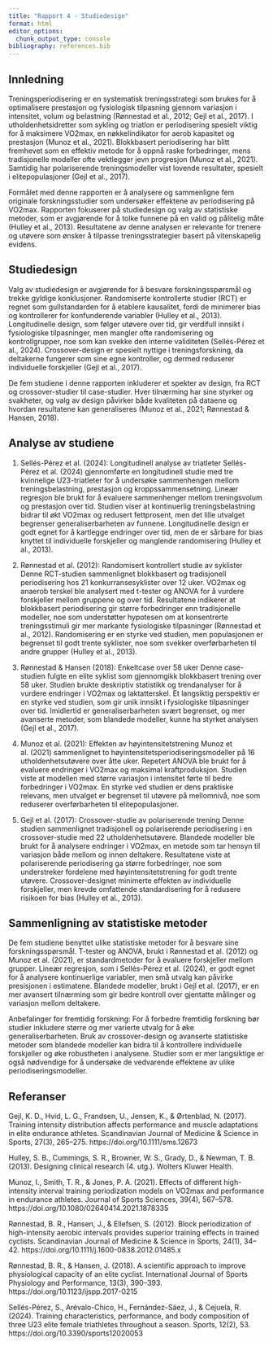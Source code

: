 ```yaml
---
title: "Rapport 4 - Studiedesign"
format: html
editor_options: 
  chunk_output_type: console
bibliography: references.bib
---
```


## Innledning
Treningsperiodisering er en systematisk treningsstrategi som brukes for å optimalisere prestasjon og fysiologisk tilpasning gjennom variasjon i intensitet, volum og belastning (Rønnestad et al., 2012; Gejl et al., 2017). I utholdenhetsidretter som sykling og triatlon er periodisering spesielt viktig for å maksimere VO2max, en nøkkelindikator for aerob kapasitet og prestasjon (Munoz et al., 2021). Blokkbasert periodisering har blitt fremhevet som en effektiv metode for å oppnå raske forbedringer, mens tradisjonelle modeller ofte vektlegger jevn progresjon (Munoz et al., 2021). Samtidig har polariserende treningsmodeller vist lovende resultater, spesielt i elitepopulasjoner (Gejl et al., 2017).

Formålet med denne rapporten er å analysere og sammenligne fem originale forskningsstudier som undersøker effektene av periodisering på VO2max. Rapporten fokuserer på studiedesign og valg av statistiske metoder, som er avgjørende for å tolke funnene på en valid og pålitelig måte (Hulley et al., 2013). Resultatene av denne analysen er relevante for trenere og utøvere som ønsker å tilpasse treningsstrategier basert på vitenskapelig evidens.

## Studiedesign
Valg av studiedesign er avgjørende for å besvare forskningsspørsmål og trekke gyldige konklusjoner. Randomiserte kontrollerte studier (RCT) er regnet som gullstandarden for å etablere kausalitet, fordi de minimerer bias og kontrollerer for konfunderende variabler (Hulley et al., 2013). Longitudinelle design, som følger utøvere over tid, gir verdifull innsikt i fysiologiske tilpasninger, men mangler ofte randomisering og kontrollgrupper, noe som kan svekke den interne validiteten (Sellés-Pérez et al., 2024). Crossover-design er spesielt nyttige i treningsforskning, da deltakerne fungerer som sine egne kontroller, og dermed reduserer individuelle forskjeller (Gejl et al., 2017).

De fem studiene i denne rapporten inkluderer et spekter av design, fra RCT og crossover-studier til case-studier. Hver tilnærming har sine styrker og svakheter, og valg av design påvirker både kvaliteten på dataene og hvordan resultatene kan generaliseres (Munoz et al., 2021; Rønnestad & Hansen, 2018).

## Analyse av studiene
1. Sellés-Pérez et al. (2024): Longitudinell analyse av triatleter
Sellés-Pérez et al. (2024) gjennomførte en longitudinell studie med tre kvinnelige U23-triatleter for å undersøke sammenhengen mellom treningsbelastning, prestasjon og kroppssammensetning. Lineær regresjon ble brukt for å evaluere sammenhenger mellom treningsvolum og prestasjon over tid. Studien viser at kontinuerlig treningsbelastning bidrar til økt VO2max og redusert fettprosent, men det lille utvalget begrenser generaliserbarheten av funnene. Longitudinelle design er godt egnet for å kartlegge endringer over tid, men de er sårbare for bias knyttet til individuelle forskjeller og manglende randomisering (Hulley et al., 2013).

2. Rønnestad et al. (2012): Randomisert kontrollert studie av syklister
Denne RCT-studien sammenlignet blokkbasert og tradisjonell periodisering hos 21 konkurransesyklister over 12 uker. VO2max og anaerob terskel ble analysert med t-tester og ANOVA for å vurdere forskjeller mellom gruppene og over tid. Resultatene indikerer at blokkbasert periodisering gir større forbedringer enn tradisjonelle modeller, noe som understøtter hypotesen om at konsentrerte treningsstimuli gir mer markante fysiologiske tilpasninger (Rønnestad et al., 2012). Randomisering er en styrke ved studien, men populasjonen er begrenset til godt trente syklister, noe som svekker overførbarheten til andre grupper (Hulley et al., 2013).

3. Rønnestad & Hansen (2018): Enkeltcase over 58 uker
Denne case-studien fulgte en elite syklist som gjennomgikk blokkbasert trening over 58 uker. Studien brukte deskriptiv statistikk og trendanalyser for å vurdere endringer i VO2max og laktatterskel. Et langsiktig perspektiv er en styrke ved studien, som gir unik innsikt i fysiologiske tilpasninger over tid. Imidlertid er generaliserbarheten svært begrenset, og mer avanserte metoder, som blandede modeller, kunne ha styrket analysen (Gejl et al., 2017).

4. Munoz et al. (2021): Effekten av høyintensitetstrening
Munoz et al. (2021) sammenlignet to høyintensitetsperiodiseringsmodeller på 16 utholdenhetsutøvere over åtte uker. Repetert ANOVA ble brukt for å evaluere endringer i VO2max og maksimal kraftproduksjon. Studien viste at modellen med større variasjon i intensitet førte til bedre forbedringer i VO2max. En styrke ved studien er dens praktiske relevans, men utvalget er begrenset til utøvere på mellomnivå, noe som reduserer overførbarheten til elitepopulasjoner.

5. Gejl et al. (2017): Crossover-studie av polariserende trening
Denne studien sammenlignet tradisjonell og polariserende periodisering i en crossover-studie med 22 utholdenhetsutøvere. Blandede modeller ble brukt for å analysere endringer i VO2max, en metode som tar hensyn til variasjon både mellom og innen deltakere. Resultatene viste at polariserende periodisering ga større forbedringer, noe som understreker fordelene med høyintensitetstrening for godt trente utøvere. Crossover-designet minimerte effekten av individuelle forskjeller, men krevde omfattende standardisering for å redusere risikoen for bias (Hulley et al., 2013).

## Sammenligning av statistiske metoder
De fem studiene benyttet ulike statistiske metoder for å besvare sine forskningsspørsmål. T-tester og ANOVA, brukt i Rønnestad et al. (2012) og Munoz et al. (2021), er standardmetoder for å evaluere forskjeller mellom grupper. Lineær regresjon, som i Sellés-Pérez et al. (2024), er godt egnet for å analysere kontinuerlige variabler, men små utvalg kan påvirke presisjonen i estimatene. Blandede modeller, brukt i Gejl et al. (2017), er en mer avansert tilnærming som gir bedre kontroll over gjentatte målinger og variasjon mellom deltakere.

Anbefalinger for fremtidig forskning:
For å forbedre fremtidig forskning bør studier inkludere større og mer varierte utvalg for å øke generaliserbarheten. Bruk av crossover-design og avanserte statistiske metoder som blandede modeller kan bidra til å kontrollere individuelle forskjeller og øke robustheten i analysene. Studier som er mer langsiktige er også nødvendige for å undersøke de vedvarende effektene av ulike periodiseringsmodeller.

## Referanser

Gejl, K. D., Hvid, L. G., Frandsen, U., Jensen, K., & Ørtenblad, N. (2017). Training intensity distribution affects performance and muscle adaptations in elite endurance athletes. Scandinavian Journal of Medicine & Science in Sports, 27(3), 265–275. https://doi.org/10.1111/sms.12673

Hulley, S. B., Cummings, S. R., Browner, W. S., Grady, D., & Newman, T. B. (2013). Designing clinical research (4. utg.). Wolters Kluwer Health.

Munoz, I., Smith, T. R., & Jones, P. A. (2021). Effects of different high-intensity interval training periodization models on VO2max and performance in endurance athletes. Journal of Sports Sciences, 39(4), 567–578. https://doi.org/10.1080/02640414.2021.1878335

Rønnestad, B. R., Hansen, J., & Ellefsen, S. (2012). Block periodization of high-intensity aerobic intervals provides superior training effects in trained cyclists. Scandinavian Journal of Medicine & Science in Sports, 24(1), 34–42. https://doi.org/10.1111/j.1600-0838.2012.01485.x

Rønnestad, B. R., & Hansen, J. (2018). A scientific approach to improve physiological capacity of an elite cyclist. International Journal of Sports Physiology and Performance, 13(3), 390–393. https://doi.org/10.1123/ijspp.2017-0215

Sellés-Pérez, S., Arévalo-Chico, H., Fernández-Sáez, J., & Cejuela, R. (2024). Training characteristics, performance, and body composition of three U23 elite female triathletes throughout a season. Sports, 12(2), 53. https://doi.org/10.3390/sports12020053


